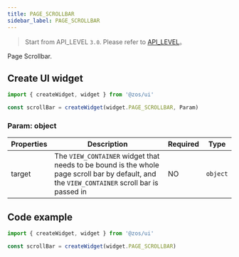 ```yaml
---
title: PAGE_SCROLLBAR
sidebar_label: PAGE_SCROLLBAR
---
```


> Start from API_LEVEL `3.0`. Please refer to [API_LEVEL](../../../../../guides/framework/device/compatibility.md)。

Page Scrollbar.

## Create UI widget

```js
import { createWidget, widget } from '@zos/ui'

const scrollBar = createWidget(widget.PAGE_SCROLLBAR, Param)
```

### Param: object

| Properties   | Description                                                 | Required | Type     |
| ------ | ---------------------------------------------------- | -------- | -------- |
| target | The `VIEW_CONTAINER` widget that needs to be bound is the whole page scroll bar by default, and the `VIEW_CONTAINER` scroll bar is passed in | NO       | `object` |

## Code example

```js
import { createWidget, widget } from '@zos/ui'

const scrollBar = createWidget(widget.PAGE_SCROLLBAR)
```
